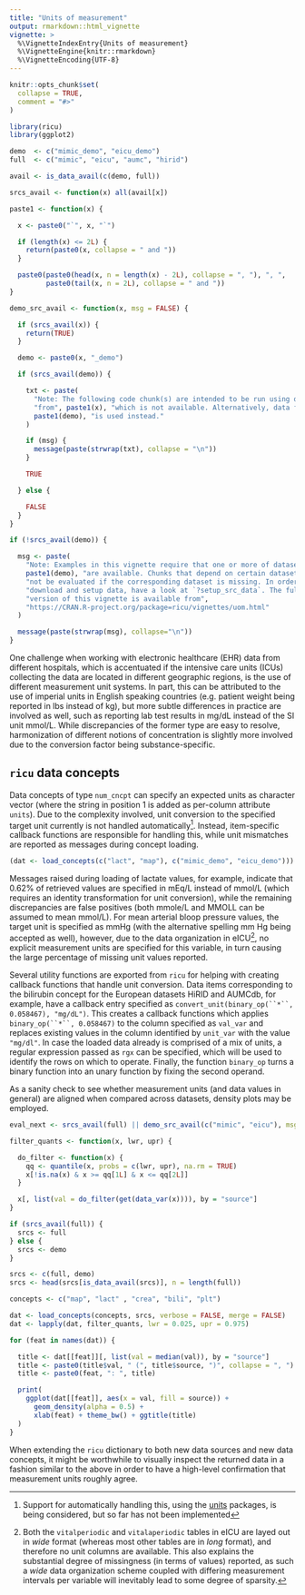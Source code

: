 ```yaml
---
title: "Units of measurement"
output: rmarkdown::html_vignette
vignette: >
  %\VignetteIndexEntry{Units of measurement}
  %\VignetteEngine{knitr::rmarkdown}
  %\VignetteEncoding{UTF-8}
---
```


```r
knitr::opts_chunk$set(
  collapse = TRUE,
  comment = "#>"
)

library(ricu)
library(ggplot2)
```

```r
demo  <- c("mimic_demo", "eicu_demo")
full  <- c("mimic", "eicu", "aumc", "hirid")

avail <- is_data_avail(c(demo, full))

srcs_avail <- function(x) all(avail[x])

paste1 <- function(x) {

  x <- paste0("`", x, "`")

  if (length(x) <= 2L) {
    return(paste0(x, collapse = " and "))
  }

  paste0(paste0(head(x, n = length(x) - 2L), collapse = ", "), ", ",
         paste0(tail(x, n = 2L), collapse = " and "))
}

demo_src_avail <- function(x, msg = FALSE) {

  if (srcs_avail(x)) {
    return(TRUE)
  }

  demo <- paste0(x, "_demo")

  if (srcs_avail(demo)) {

    txt <- paste(
      "Note: The following code chunk(s) are intended to be run using data",
      "from", paste1(x), "which is not available. Alternatively, data from",
      paste1(demo), "is used instead."
    )

    if (msg) {
      message(paste(strwrap(txt), collapse = "\n"))
    }

    TRUE

  } else {

    FALSE
  }
}

if (!srcs_avail(demo)) {

  msg <- paste(
    "Note: Examples in this vignette require that one or more of datasets",
    paste1(demo), "are available. Chunks that depend on certain datasets will",
    "not be evaluated if the corresponding dataset is missing. In order to",
    "download and setup data, have a look at `?setup_src_data`. The full",
    "version of this vignette is available from",
    "https://CRAN.R-project.org/package=ricu/vignettes/uom.html"
  )

  message(paste(strwrap(msg), collapse="\n"))
}
```

One challenge when working with electronic healthcare (EHR) data from different hospitals, which is accentuated if the intensive care units (ICUs) collecting the data are located in different geographic regions, is the use of different measurement unit systems. In part, this can be attributed to the use of imperial units in English speaking countries (e.g. patient weight being reported in lbs instead of kg), but more subtle differences in practice are involved as well, such as reporting lab test results in mg/dL instead of the SI unit mmol/L. While discrepancies of the former type are easy to resolve, harmonization of different notions of concentration is slightly more involved due to the conversion factor being substance-specific.

## `ricu` data concepts

Data concepts of type `num_cncpt` can specify an expected units as character vector (where the string in position 1 is added as per-column attribute `units`). Due to the complexity involved, unit conversion to the specified target unit currently is not handled automatically^[Support for automatically handling this, using the [units](https://cran.r-project.org/package=units) packages, is being considered, but so far has not been implemented]. Instead, item-specific callback functions are responsible for handling this, while unit mismatches are reported as messages during concept loading.

```r
(dat <- load_concepts(c("lact", "map"), c("mimic_demo", "eicu_demo")))
```

Messages raised during loading of lactate values, for example, indicate that 0.62% of retrieved values are specified in mEq/L instead of mmol/L (which requires an identity transformation for unit conversion), while the remaining discrepancies are false positives (both mmole/L and MMOLL can be assumed to mean mmol/L). For mean arterial bloop pressure values, the target unit is specified as mmHg (with the alternative spelling mm Hg being accepted as well), however, due to the data organization in eICU^[Both the `vitalperiodic` and `vitalaperiodic` tables in eICU are layed out in *wide* format (whereas most other tables are in *long* format), and therefore no unit columns are available. This also explains the substantial degree of missingness (in terms of values) reported, as such a *wide* data organization scheme coupled with differing measurement intervals per variable will inevitably lead to some degree of sparsity.], no explicit measurement units are specified for this variable, in turn causing the large percentage of missing unit values reported.

Several utility functions are exported from `ricu` for helping with creating callback functions that handle unit conversion. Data items corresponding to the bilirubin concept for the European datasets HiRID and AUMCdb, for example, have a callback entry specified as `convert_unit(binary_op(``*``, 0.058467), "mg/dL")`. This creates a callback functions which applies `binary_op(``*``, 0.058467)` to the column specified as `val_var` and replaces existing values in the column identified by `unit_var` with the value `"mg/dl"`. In case the loaded data already is comprised of a mix of units, a regular expression passed as `rgx` can be specified, which will be used to identify the rows on which to operate. Finally, the function `binary_op` turns a binary function into an unary function by fixing the second operand.

As a sanity check to see whether measurement units (and data values in general) are aligned when compared across datasets, density plots may be employed.

```r
eval_next <- srcs_avail(full) || demo_src_avail(c("mimic", "eicu"), msg = TRUE)
```

```r
filter_quants <- function(x, lwr, upr) {

  do_filter <- function(x) {
    qq <- quantile(x, probs = c(lwr, upr), na.rm = TRUE)
    x[!is.na(x) & x >= qq[1L] & x <= qq[2L]]
  }

  x[, list(val = do_filter(get(data_var(x)))), by = "source"]
}

if (srcs_avail(full)) {
  srcs <- full
} else {
  srcs <- demo
}

srcs <- c(full, demo)
srcs <- head(srcs[is_data_avail(srcs)], n = length(full))

concepts <- c("map", "lact" , "crea", "bili", "plt")

dat <- load_concepts(concepts, srcs, verbose = FALSE, merge = FALSE)
dat <- lapply(dat, filter_quants, lwr = 0.025, upr = 0.975)

for (feat in names(dat)) {

  title <- dat[[feat]][, list(val = median(val)), by = "source"]
  title <- paste0(title$val, " (", title$source, ")", collapse = ", ")
  title <- paste0(feat, ": ", title)

  print(
    ggplot(dat[[feat]], aes(x = val, fill = source)) +
      geom_density(alpha = 0.5) +
      xlab(feat) + theme_bw() + ggtitle(title)
  )
}
```

When extending the `ricu` dictionary to both new data sources and new data concepts, it might be worthwhile to visually inspect the returned data in a fashion similar to the above in order to have a high-level confirmation that measurement units roughly agree.

